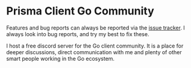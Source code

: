 
# Prisma Client Go Community

Features and bug reports can always be reported via the [issue tracker](https://github.com/steebchen/prisma-client-go/issues).
I always look into bug reports, and try my best to fix these.

I host a free discord server for the Go client community. It is a place for deeper discussions, direct communication with me and plenty of other smart people working in the Go ecosystem.

<Cards>
	<Cards.Card
		href="https://discord.gg/er3ZbmYHDk"
		target="_blank"
		icon={""}
		title={"Join the Discord Server"}
		arrow={true}
	/>
</Cards>
